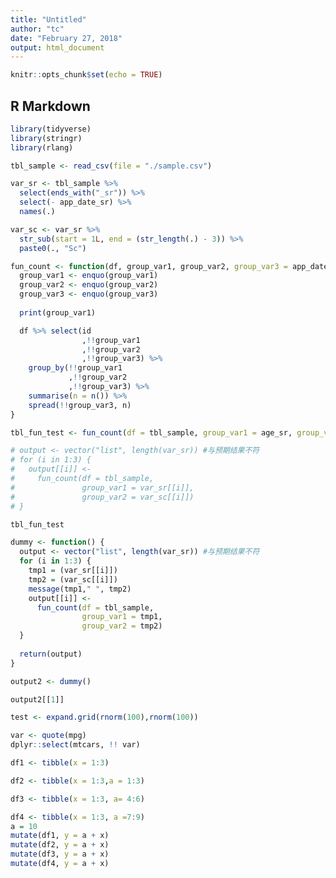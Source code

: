 ```yaml
---
title: "Untitled"
author: "tc"
date: "February 27, 2018"
output: html_document
---
```


```r
knitr::opts_chunk$set(echo = TRUE)
```

## R Markdown

```r
library(tidyverse)
library(stringr)
library(rlang)

tbl_sample <- read_csv(file = "./sample.csv") 
```

```r
var_sr <- tbl_sample %>% 
  select(ends_with("_sr")) %>%
  select(- app_date_sr) %>% 
  names(.)

var_sc <- var_sr %>% 
  str_sub(start = 1L, end = (str_length(.) - 3)) %>% 
  paste0(., "Sc")

fun_count <- function(df, group_var1, group_var2, group_var3 = app_date_sr) {
  group_var1 <- enquo(group_var1)
  group_var2 <- enquo(group_var2)
  group_var3 <- enquo(group_var3)
  
  print(group_var1)

  df %>% select(id
                ,!!group_var1
                ,!!group_var2
                ,!!group_var3) %>% 
    group_by(!!group_var1
             ,!!group_var2
             ,!!group_var3) %>% 
    summarise(n = n()) %>% 
    spread(!!group_var3, n)
}
```


```r
tbl_fun_test <- fun_count(df = tbl_sample, group_var1 = age_sr, group_var2 = ageSc) #与预期结果相符

# output <- vector("list", length(var_sr)) #与预期结果不符
# for (i in 1:3) {
#   output[[i]] <-
#     fun_count(df = tbl_sample,
#               group_var1 = var_sr[[i]],
#               group_var2 = var_sc[[i]])
# }

tbl_fun_test
```


```r

dummy <- function() {
  output <- vector("list", length(var_sr)) #与预期结果不符
  for (i in 1:3) {
    tmp1 = (var_sr[[i]])
    tmp2 = (var_sc[[i]])
    message(tmp1," ", tmp2)
    output[[i]] <-
      fun_count(df = tbl_sample,
                group_var1 = tmp1,
                group_var2 = tmp2)
  }
  
  return(output)
}

output2 <- dummy()

output2[[1]]
```



```r
test <- expand.grid(rnorm(100),rnorm(100))
```

```r
var <- quote(mpg)
dplyr::select(mtcars, !! var)
```




```r

df1 <- tibble(x = 1:3)

df2 <- tibble(x = 1:3,a = 1:3)

df3 <- tibble(x = 1:3, a= 4:6)

df4 <- tibble(x = 1:3, a =7:9)
a = 10
mutate(df1, y = a + x)
mutate(df2, y = a + x)
mutate(df3, y = a + x)
mutate(df4, y = a + x)
```

